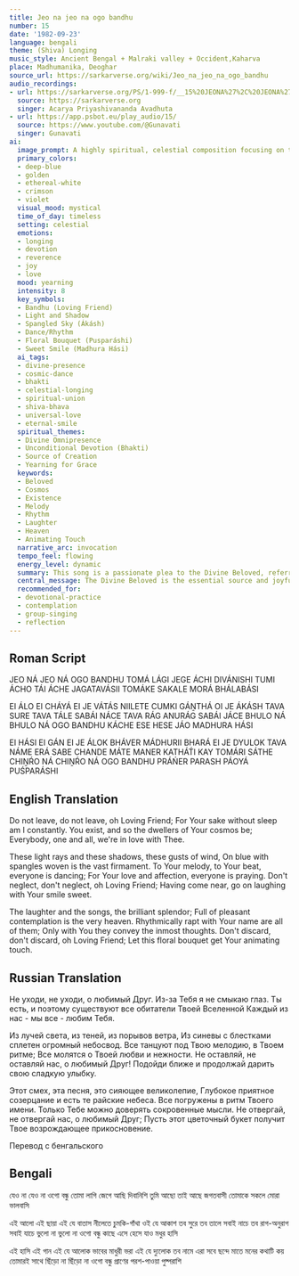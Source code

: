 ```yaml
---
title: Jeo na jeo na ogo bandhu
number: 15
date: '1982-09-23'
language: bengali
theme: (Shiva) Longing
music_style: Ancient Bengal + Malraki valley + Occident,Kaharva
place: Madhumanika, Deoghar
source_url: https://sarkarverse.org/wiki/Jeo_na_jeo_na_ogo_bandhu
audio_recordings:
- url: https://sarkarverse.org/PS/1-999-f/__15%20JEONA%27%2C%20JEONA%27%2C%20OGO%20BANDHU.mp3
  source: https://sarkarverse.org
  singer: Acarya Priyashivananda Avadhuta
- url: https://app.psbot.eu/play_audio/15/
  source: https://www.youtube.com/@Gunavati
  singer: Gunavati
ai:
  image_prompt: A highly spiritual, celestial composition focusing on the Divine Beloved (Bandhu) as the luminous center of the cosmos. The background is a vast, deep-blue firmament woven with golden, starlight 'spangles.' Ethereal figures and natural elements (light rays, shadows, wind) organically flow from the central divine source, illustrating creation dancing to His rhythm. The Beloved's presence is emphasized by a radiating, soft golden light and a gentle, sweet smile, embodying eternal grace and the collective yearning of existence.
  primary_colors:
  - deep-blue
  - golden
  - ethereal-white
  - crimson
  - violet
  visual_mood: mystical
  time_of_day: timeless
  setting: celestial
  emotions:
  - longing
  - devotion
  - reverence
  - joy
  - love
  mood: yearning
  intensity: 8
  key_symbols:
  - Bandhu (Loving Friend)
  - Light and Shadow
  - Spangled Sky (Ákásh)
  - Dance/Rhythm
  - Floral Bouquet (Pusparáshi)
  - Sweet Smile (Madhura Hási)
  ai_tags:
  - divine-presence
  - cosmic-dance
  - bhakti
  - celestial-longing
  - spiritual-union
  - shiva-bhava
  - universal-love
  - eternal-smile
  spiritual_themes:
  - Divine Omnipresence
  - Unconditional Devotion (Bhakti)
  - Source of Creation
  - Yearning for Grace
  keywords:
  - Beloved
  - Cosmos
  - Existence
  - Melody
  - Rhythm
  - Laughter
  - Heaven
  - Animating Touch
  narrative_arc: invocation
  tempo_feel: flowing
  energy_level: dynamic
  summary: This song is a passionate plea to the Divine Beloved, referred to as 'Loving Friend' (Bandhu), begging Him not to depart. It recognizes the Beloved as the sole reason for the existence of the cosmos, light, shadow, and all life's rhythm. The entire creation—from the starry sky to the human heart's deepest thoughts—is shown to be intimately connected and responsive to His melody and love, culminating in a prayer for His continuous, joyful presence and animating touch.
  central_message: The Divine Beloved is the essential source and joyful sustainer of all existence, and true life is found in persistent devotion and the receipt of His sweet grace.
  recommended_for:
  - devotional-practice
  - contemplation
  - group-singing
  - reflection
---
```


## Roman Script

JEO NÁ JEO NÁ OGO BANDHU
TOMÁ LÁGI JEGE ÁCHI DIVÁNISHI
TUMI ÁCHO TÁI ÁCHE JAGATAVÁSII
TOMÁKE SAKALE MORÁ BHÁLABÁSI

EI ÁLO EI CHÁYÁ EI JE VÁTÁS
NIILETE CUMKI GÁṊTHÁ OI JE ÁKÁSH
TAVA SURE TAVA TÁLE SABÁI NÁCE
TAVA RÁG ANURÁG SABÁI JÁCE
BHULO NÁ BHULO NÁ OGO BANDHU
KÁCHE ESE HESE JÁO MADHURA HÁSI

EI HÁSI EI GÁN EI JE ÁLOK
BHÁVER MÁDHURII BHARÁ EI JE DYULOK
TAVA NÁME ERÁ SABE CHANDE MÁTE
MANER KATHÁT́I KAY TOMÁRI SÁTHE
CHIṊŔO NÁ CHIṊŔO NÁ OGO BANDHU
PRÁŃER PARASH PÁOYÁ PUŚPARÁSHI

## English Translation

Do not leave, do not leave, oh Loving Friend;
For Your sake without sleep am I constantly.
You exist, and so the dwellers of Your cosmos be;
Everybody, one and all, we're in love with Thee.

These light rays and these shadows,
these gusts of wind,
On blue with spangles woven is the vast firmament.
To Your melody, to Your beat, everyone is dancing;
For Your love and affection, everyone is praying.
Don't neglect, don't neglect, oh Loving Friend;
Having come near,
go on laughing with Your smile sweet.

The laughter and the songs, the brilliant splendor;
Full of pleasant contemplation is the very heaven.
Rhythmically rapt with Your name are all of them;
Only with You they convey the inmost thoughts.
Don't discard, don't discard, oh Loving Friend;
Let this floral bouquet get Your animating touch.

## Russian Translation

Не уходи, не уходи, о любимый Друг.
Из-за Тебя я не смыкаю глаз.
Ты есть, и поэтому существуют
все обитатели Твоей Вселенной
Каждый из нас - мы все - любим Тебя.

Из лучей света, из теней, из порывов ветра,
Из синевы с блестками сплетен огромный небосвод.
Все танцуют под Твою мелодию, в Твоем ритме;
Все молятся о Твоей любви и нежности.
Не оставляй, не оставляй нас, о любимый Друг!
Подойди ближе и продолжай дарить
свою сладкую улыбку.

Этот смех, эта песня, это сияющее великолепие,
Глубокое приятное созерцание
и есть те райские небеса.
Все погружены в ритм Твоего имени.
Только Тебе можно доверять сокровенные мысли.
Не отвергай, не отвергай нас, о любимый Друг;
Пусть этот цветочный букет
получит Твое возрождающее прикосновение.

Перевод с бенгальского

## Bengali

যেও না যেও না ওগো বন্ধু
তোমা লাগি জেগে আছি দিবানিশি
তুমি আছো তাই আছে জগতবাসী
তোমাকে সকলে মোরা ভালবাসি

এই আলো এই ছায়া এই যে বাতাস
নীলেতে চুমকি-গাঁথা ওই যে আকাশ
তব সুরে তব তালে সবাই নাচে
তব রাগ-অনুরাগ সবাই যাচে
ভুলো না ভুলো না ওগো বন্ধু
কাছে এসে হেসে যাও মধুর হাসি

এই হাসি এই গান এই যে আলোক
ভাবের মাধুরী ভরা এই যে দ্যুলোক
তব নামে এরা সবে ছন্দে মাতে
মনের কথাটি কয় তোমারই সাথে
ছিঁড়ো না ছিঁড়ো না ওগো বন্ধু
প্রাণের পরশ-পাওয়া পুষ্পরাশি
